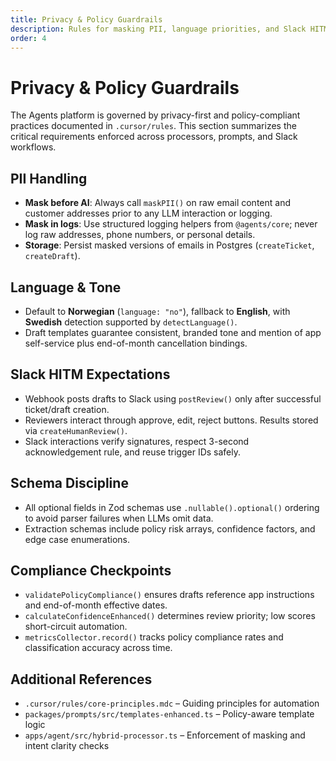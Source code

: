```yaml
---
title: Privacy & Policy Guardrails
description: Rules for masking PII, language priorities, and Slack HITM expectations.
order: 4
---
```


# Privacy & Policy Guardrails

The Agents platform is governed by privacy-first and policy-compliant practices documented in
`.cursor/rules`. This section summarizes the critical requirements enforced across processors, prompts, and
Slack workflows.

## PII Handling

- **Mask before AI**: Always call `maskPII()` on raw email content and customer addresses prior to any LLM
  interaction or logging.
- **Mask in logs**: Use structured logging helpers from `@agents/core`; never log raw addresses, phone
  numbers, or personal details.
- **Storage**: Persist masked versions of emails in Postgres (`createTicket`, `createDraft`).

## Language & Tone

- Default to **Norwegian** (`language: "no"`), fallback to **English**, with **Swedish** detection supported by
  `detectLanguage()`.
- Draft templates guarantee consistent, branded tone and mention of app self-service plus end-of-month
  cancellation bindings.

## Slack HITM Expectations

- Webhook posts drafts to Slack using `postReview()` only after successful ticket/draft creation.
- Reviewers interact through approve, edit, reject buttons. Results stored via `createHumanReview()`.
- Slack interactions verify signatures, respect 3-second acknowledgement rule, and reuse trigger IDs safely.

## Schema Discipline

- All optional fields in Zod schemas use `.nullable().optional()` ordering to avoid parser failures when LLMs
  omit data.
- Extraction schemas include policy risk arrays, confidence factors, and edge case enumerations.

## Compliance Checkpoints

- `validatePolicyCompliance()` ensures drafts reference app instructions and end-of-month effective dates.
- `calculateConfidenceEnhanced()` determines review priority; low scores short-circuit automation.
- `metricsCollector.record()` tracks policy compliance rates and classification accuracy across time.

## Additional References

- `.cursor/rules/core-principles.mdc` – Guiding principles for automation
- `packages/prompts/src/templates-enhanced.ts` – Policy-aware template logic
- `apps/agent/src/hybrid-processor.ts` – Enforcement of masking and intent clarity checks


